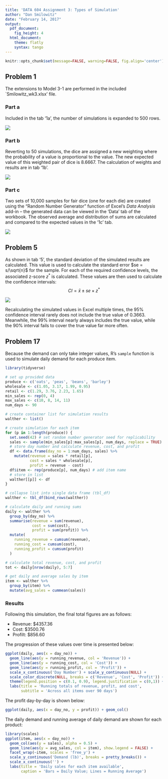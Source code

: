 ```yaml
---
title: 'DATA 604 Assignment 3: Types of Simulation'
author: "Dan Smilowitz"
date: "February 14, 2017"
output:
  pdf_document: 
    fig_height: 4
  html_document:
    theme: flatly
    syntax: tango
---
```


```r
knitr::opts_chunk$set(message=FALSE, warning=FALSE, fig.align='center')
```


## Problem 1
The extensions to Model 3-1 are performed in the included `Smilowitz_wk3.xlsx' file.

### Part a
Included in the tab '1a', the number of simulations is expanded to 500 rows.

![](wk3_1a.png)

### Part b
Reverting to 50 simulations, the dice are assigned a new weighting where the probability of a value is proportional to the value.  The new expected value of this weighted pair of dice is 8.6667.  The calculation of weights and results are in tab '1b'.

![](wk3_1b.png)


### Part c
Two sets of 10,000 samples for fair dice (one for each die) are created using the "Random Number Generator" function of Excel's *Data Analysis* add-in -- the generated data can be viewed in the 'Data' tab of the workbook.  The observed average and distribution of sums are calculated and compared to the expected values in the '1c' tab.

![](wk3_1c.png)

## Problem 5
As shown in tab '5', the standard deviation of the simulated results are calculated.  This value is used to calculate the standard error $se = s/\sqrt{n}$ for the sample.  For each of the required confidence levels, the associated z-score $z^*$ is calculated.  These values are then used to calculate the confidence intervals:
$$CI = \bar{x} \pm se \times z^*$$

![](wk3_5.png)

Recalculating the simulated values in Excel multiple times, the 95% confidence interval rarely does not include the true value of 0.3663.  Meanwhile, the 99% interval nearly always includes the true value, while the 90% interval fails to cover the true value far more often.


## Problem 17
Because the demand can only take integer values, R's `sample` function is used to simulate daily demand for each produce item.

```r
library(tidyverse)

# set up provided data
produce <- c('oats', 'peas', 'beans', 'barley')
wholesale <- c(1.05, 3.17, 1.99, 0.95)
retail <- c(1.29, 3.76, 2.23, 1.65)
min_sales <- rep(0, 4)
max_sales <- c(10, 8, 14, 11)
num_days <- 90

# create container list for simulation results
walther <- list()

# create simulation for each item
for (p in 1:length(produce)) {
  set.seed(42) # set random number generator seed for replicability
  sales <- sample(min_sales[p]:max_sales[p], num_days, replace = TRUE)
  # store day number and calculate revenue, cost, and profit
  df <- data.frame(day_no = 1:num_days, sales) %>%
    mutate(revenue = sales * retail[p],
           cost = sales * wholesale[p],
           profit = revenue - cost)
  df$item <- rep(produce[p], num_days) # add item name
  # store in list
  walther[[p]] <- df
}

# collapse list into single data frame (tbl_df)
walther <- tbl_df(bind_rows(walther))

# calculate daily and running sums
daily <- walther %>% 
  group_by(day_no) %>% 
  summarise(revenue = sum(revenue),
            cost = sum(cost),
            profit = sum(profit)) %>%
  mutate(
    running_revenue = cumsum(revenue),
    running_cost = cumsum(cost),
    running_profit = cumsum(profit)
  )

# calculate total revenue, cost, and profit
tot <- daily[nrow(daily), 5:7]

# get daily and average sales by item
item <- walther %>% 
  group_by(item) %>% 
  mutate(avg_sales = cummean(sales))
```


### Results
Following this simulation, the final total figures are as follows:

  - Revenue: $4357.36
  - Cost:    $3500.76
  - Profilt: $856.60
  
The progression of these values over time is presented below:
```r
ggplot(daily, aes(x = day_no)) +
  geom_line(aes(y = running_revenue, col = 'Revenue')) +
  geom_line(aes(y = running_cost, col = 'Cost')) +
  geom_line(aes(y = running_profit, col = 'Profit')) +
  scale_x_continuous('Day Number') + scale_y_continuous(NULL) +
  scale_color_discrete(NULL, breaks = c('Revenue', 'Cost', 'Profit')) +
  theme(legend.position = c(0.1, 0.9), legend.justification = c(0,1)) +
  labs(title = 'Running totals of revenue, profit, and cost',
       subtitle = 'Across all items over 90 days')
```

\newpage
The profit day-by-day is shown below:
```r
ggplot(daily, aes(x = day_no, y = profit)) + geom_col()
```

The daily demand and running average of daily demand are shown for each product:
```r
library(scales)
ggplot(item, aes(x = day_no)) +
  geom_col(aes(y = sales), alpha = 0.5) +
  geom_line(aes(y = avg_sales, col = item), show.legend = FALSE) +
  facet_wrap(~item, scales = 'free_y') +
  scale_y_continuous('Demand (lb)', breaks = pretty_breaks()) +
  scale_x_continuous('') +
  labs(title = 'Daily sales for each item available',
       caption = 'Bars = Daily Value; Lines = Running Average')
```

